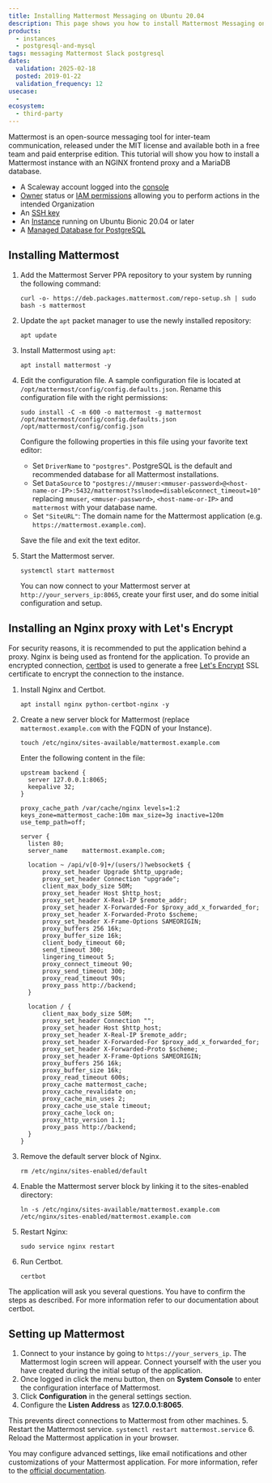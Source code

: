 ```yaml
---
title: Installing Mattermost Messaging on Ubuntu 20.04
description: This page shows you how to install Mattermost Messaging on Ubuntu 20.04
products:
  - instances
  - postgresql-and-mysql
tags: messaging Mattermost Slack postgresql
dates:
  validation: 2025-02-18
  posted: 2019-01-22
  validation_frequency: 12
usecase:
  -
ecosystem:
  - third-party
---
```




Mattermost is an open-source messaging tool for inter-team communication, released under the MIT license and available both in a free team and paid enterprise edition. This tutorial will show you how to install a Mattermost instance with an NGINX frontend proxy and a MariaDB database.

<Requirements />

- A Scaleway account logged into the [console](https://console.scaleway.com)
- [Owner](/iam/concepts/#owner) status or [IAM permissions](/iam/concepts/#permission) allowing you to perform actions in the intended Organization
- An [SSH key](/organizations-and-projects/how-to/create-ssh-key/)
- An [Instance](/instances/how-to/create-an-instance/) running on Ubuntu Bionic 20.04 or later
- A [Managed Database for PostgreSQL](/managed-databases-for-postgresql-and-mysql/quickstart/)

## Installing Mattermost

1. Add the Mattermost Server PPA repository to your system by running the following command:
    ```
    curl -o- https://deb.packages.mattermost.com/repo-setup.sh | sudo bash -s mattermost
    ```
2. Update the `apt` packet manager to use the newly installed repository:
    ```
    apt update
    ```
3. Install Mattermost using `apt`:
    ```
    apt install mattermost -y
    ```

4. Edit the configuration file. A sample configuration file is located at `/opt/mattermost/config/config.defaults.json`. Rename this configuration file with the right permissions:
    ```
    sudo install -C -m 600 -o mattermost -g mattermost /opt/mattermost/config/config.defaults.json /opt/mattermost/config/config.json
    ```
    Configure the following properties in this file using your favorite text editor:

    * Set `DriverName` to `"postgres"`. PostgreSQL is the default and recommended database for all Mattermost installations.
    * Set `DataSource` to `"postgres://mmuser:<mmuser-password>@<host-name-or-IP>:5432/mattermost?sslmode=disable&connect_timeout=10"` replacing `mmuser`, `<mmuser-password>`, `<host-name-or-IP>` and `mattermost` with your database name.
    * Set `"SiteURL"`: The domain name for the Mattermost application (e.g. `https://mattermost.example.com`).

    Save the file and exit the text editor.
5. Start the Mattermost server.
    ```
    systemctl start mattermost
    ```

    You can now connect to your Mattermost server at `http://your_servers_ip:8065`, create your first user, and do some initial configuration and setup.

## Installing an Nginx proxy with Let's Encrypt

For security reasons, it is recommended to put the application behind a proxy. Nginx is being used as frontend for the application. To provide an encrypted connection, [certbot](https://certbot.eff.org/) is used to generate a free [Let's Encrypt](https://letsencrypt.org/) SSL certificate to encrypt the connection to the instance.

1. Install Nginx and Certbot.
    ```
    apt install nginx python-certbot-nginx -y
    ```
2. Create a new server block for Mattermost (replace `mattermost.example.com` with the FQDN of your Instance).
    ```
    touch /etc/nginx/sites-available/mattermost.example.com
    ```

    Enter the following content in the file:

    ```
    upstream backend {
      server 127.0.0.1:8065;
      keepalive 32;
    }

    proxy_cache_path /var/cache/nginx levels=1:2 keys_zone=mattermost_cache:10m max_size=3g inactive=120m use_temp_path=off;

    server {
      listen 80;
      server_name    mattermost.example.com;

      location ~ /api/v[0-9]+/(users/)?websocket$ {
          proxy_set_header Upgrade $http_upgrade;
          proxy_set_header Connection "upgrade";
          client_max_body_size 50M;
          proxy_set_header Host $http_host;
          proxy_set_header X-Real-IP $remote_addr;
          proxy_set_header X-Forwarded-For $proxy_add_x_forwarded_for;
          proxy_set_header X-Forwarded-Proto $scheme;
          proxy_set_header X-Frame-Options SAMEORIGIN;
          proxy_buffers 256 16k;
          proxy_buffer_size 16k;
          client_body_timeout 60;
          send_timeout 300;
          lingering_timeout 5;
          proxy_connect_timeout 90;
          proxy_send_timeout 300;
          proxy_read_timeout 90s;
          proxy_pass http://backend;
      }

      location / {
          client_max_body_size 50M;
          proxy_set_header Connection "";
          proxy_set_header Host $http_host;
          proxy_set_header X-Real-IP $remote_addr;
          proxy_set_header X-Forwarded-For $proxy_add_x_forwarded_for;
          proxy_set_header X-Forwarded-Proto $scheme;
          proxy_set_header X-Frame-Options SAMEORIGIN;
          proxy_buffers 256 16k;
          proxy_buffer_size 16k;
          proxy_read_timeout 600s;
          proxy_cache mattermost_cache;
          proxy_cache_revalidate on;
          proxy_cache_min_uses 2;
          proxy_cache_use_stale timeout;
          proxy_cache_lock on;
          proxy_http_version 1.1;
          proxy_pass http://backend;
      }
    }
    ```
3. Remove the default server block of Nginx.
    ```
    rm /etc/nginx/sites-enabled/default
    ```
4. Enable the Mattermost server block by linking it to the sites-enabled directory:
    ```
    ln -s /etc/nginx/sites-available/mattermost.example.com /etc/nginx/sites-enabled/mattermost.example.com
    ```
5. Restart Nginx:
    ```
    sudo service nginx restart
    ```
6. Run Certbot.
    ```
    certbot
    ```

  <Message type="important">
    The application will ask you several questions. You have to confirm the steps as described. For more information refer to our documentation about certbot.
  </Message>

## Setting up Mattermost

1. Connect to your instance by going to `https://your_servers_ip`. The Mattermost login screen will appear. Connect yourself with the user you have created during the initial setup of the application.
    <Lightbox image={image} alt="" />
2. Once logged in click the menu button, then on **System Console** to enter the configuration interface of Mattermost.
3. Click **Configuration** in the general settings section.
4. Configure the **Listen Address** as **127.0.0.1:8065**.
    <Lightbox image={image2} alt="" />

  This prevents direct connections to Mattermost from other machines.
5. Restart the Mattermost service.
    ```
    systemctl restart mattermost.service
    ```
6. Reload the Mattermost application in your browser.
    <Lightbox image={image3} alt="" />

You may configure advanced settings, like email notifications and other customizations of your Mattermost application. For more information, refer to the [official documentation](https://docs.mattermost.com/).